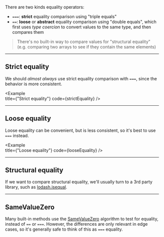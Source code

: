 
There are two kinds equality operators:

- `===`: **strict** equality comparison using "triple equals"
- `==`: **loose** or **abstract** equality comparison using "double equals", which first uses _type coercion_ to convert values to the same type, and then compares them

> There's no built-in way to compare values for "structural equality" (e.g. comparing two arrays to see if they contain the same elements)

---

## Strict equality

We should _almost always_ use strict equality comparison with `===`, since the behavior is more consistent.

<Example   
  title={"Strict equality"}
  code={strictEquality}
/>

---

## Loose equality

Loose equality can be convenient, but is less consistent, so it's best to use `===` instead.

<Example   
  title={"Loose equality"}
  code={looseEquality}
/>

---

## Structural equality

If we want to compare structural equality, we'll usually turn to a 3rd party library, such as [lodash.isequal](https://www.npmjs.com/package/lodash.isequal). 

---

## SameValueZero

Many built-in methods use the [SameValueZero](https://developer.mozilla.org/en-US/docs/Web/JavaScript/Equality_comparisons_and_sameness#Same-value-zero_equality) algorithm to test for equality, instead of `==` or `===`. However, the differences are only relevant in edge cases, so it's generally safe to think of this as `===` equality.